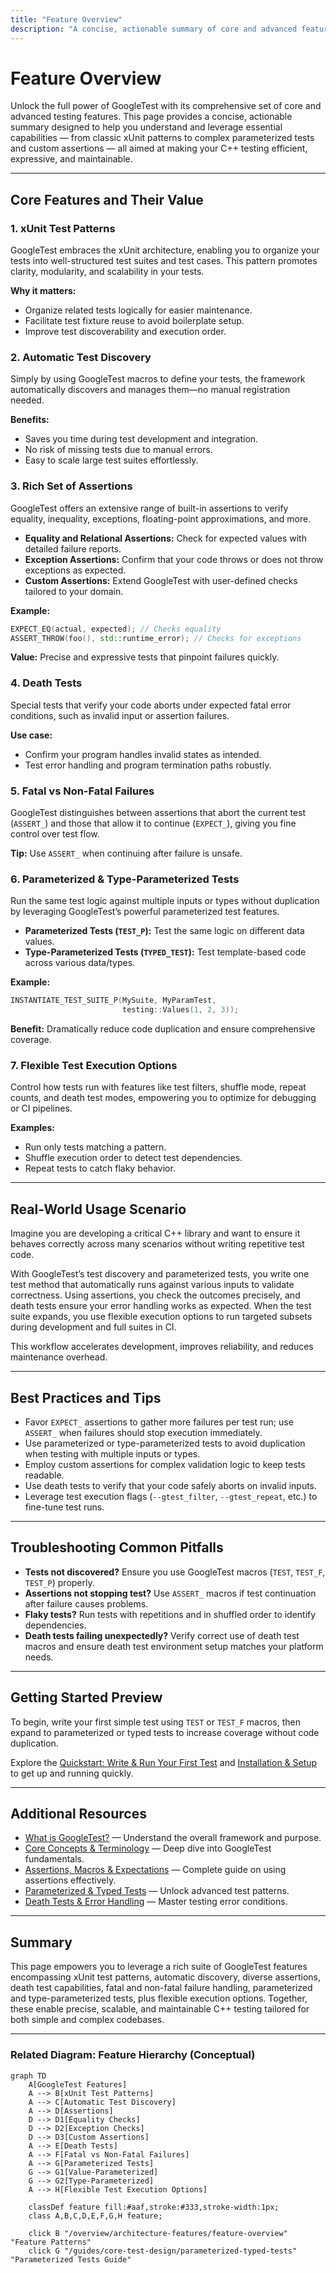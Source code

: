 ```yaml
---
title: "Feature Overview"
description: "A concise, actionable summary of core and advanced features: xUnit test patterns, automatic discovery, assertions (equality, exceptions, etc.), custom assertions, death tests, fatal/non-fatal failures, parameterized and type-parameterized tests, and flexible test execution options."
---
```


# Feature Overview

Unlock the full power of GoogleTest with its comprehensive set of core and advanced testing features. This page provides a concise, actionable summary designed to help you understand and leverage essential capabilities — from classic xUnit patterns to complex parameterized tests and custom assertions — all aimed at making your C++ testing efficient, expressive, and maintainable.

---

## Core Features and Their Value

### 1. xUnit Test Patterns
GoogleTest embraces the xUnit architecture, enabling you to organize your tests into well-structured test suites and test cases. This pattern promotes clarity, modularity, and scalability in your tests.

**Why it matters:**
- Organize related tests logically for easier maintenance.
- Facilitate test fixture reuse to avoid boilerplate setup.
- Improve test discoverability and execution order.

### 2. Automatic Test Discovery
Simply by using GoogleTest macros to define your tests, the framework automatically discovers and manages them—no manual registration needed.

**Benefits:**
- Saves you time during test development and integration.
- No risk of missing tests due to manual errors.
- Easy to scale large test suites effortlessly.

### 3. Rich Set of Assertions
GoogleTest offers an extensive range of built-in assertions to verify equality, inequality, exceptions, floating-point approximations, and more.

- **Equality and Relational Assertions:** Check for expected values with detailed failure reports.
- **Exception Assertions:** Confirm that your code throws or does not throw exceptions as expected.
- **Custom Assertions:** Extend GoogleTest with user-defined checks tailored to your domain.

**Example:**
```cpp
EXPECT_EQ(actual, expected); // Checks equality
ASSERT_THROW(foo(), std::runtime_error); // Checks for exceptions
```

**Value:** Precise and expressive tests that pinpoint failures quickly.

### 4. Death Tests
Special tests that verify your code aborts under expected fatal error conditions, such as invalid input or assertion failures.

**Use case:**
- Confirm your program handles invalid states as intended.
- Test error handling and program termination paths robustly.

### 5. Fatal vs Non-Fatal Failures
GoogleTest distinguishes between assertions that abort the current test (`ASSERT_`) and those that allow it to continue (`EXPECT_`), giving you fine control over test flow.

**Tip:** Use `ASSERT_` when continuing after failure is unsafe.

### 6. Parameterized & Type-Parameterized Tests
Run the same test logic against multiple inputs or types without duplication by leveraging GoogleTest’s powerful parameterized test features.

- **Parameterized Tests (`TEST_P`):** Test the same logic on different data values.
- **Type-Parameterized Tests (`TYPED_TEST`):** Test template-based code across various data/types.

**Example:**
```cpp
INSTANTIATE_TEST_SUITE_P(MySuite, MyParamTest,
                         testing::Values(1, 2, 3));
```

**Benefit:** Dramatically reduce code duplication and ensure comprehensive coverage.

### 7. Flexible Test Execution Options
Control how tests run with features like test filters, shuffle mode, repeat counts, and death test modes, empowering you to optimize for debugging or CI pipelines.

**Examples:**
- Run only tests matching a pattern.
- Shuffle execution order to detect test dependencies.
- Repeat tests to catch flaky behavior.


---

## Real-World Usage Scenario

Imagine you are developing a critical C++ library and want to ensure it behaves correctly across many scenarios without writing repetitive test code.

With GoogleTest’s test discovery and parameterized tests, you write one test method that automatically runs against various inputs to validate correctness. Using assertions, you check the outcomes precisely, and death tests ensure your error handling works as expected. When the test suite expands, you use flexible execution options to run targeted subsets during development and full suites in CI.

This workflow accelerates development, improves reliability, and reduces maintenance overhead.

---

## Best Practices and Tips

- Favor `EXPECT_` assertions to gather more failures per test run; use `ASSERT_` when failures should stop execution immediately.
- Use parameterized or type-parameterized tests to avoid duplication when testing with multiple inputs or types.
- Employ custom assertions for complex validation logic to keep tests readable.
- Use death tests to verify that your code safely aborts on invalid inputs.
- Leverage test execution flags (`--gtest_filter`, `--gtest_repeat`, etc.) to fine-tune test runs.

---

## Troubleshooting Common Pitfalls

- **Tests not discovered?** Ensure you use GoogleTest macros (`TEST`, `TEST_F`, `TEST_P`) properly.
- **Assertions not stopping test?** Use `ASSERT_` macros if test continuation after failure causes problems.
- **Flaky tests?** Run tests with repetitions and in shuffled order to identify dependencies.
- **Death tests failing unexpectedly?** Verify correct use of death test macros and ensure death test environment setup matches your platform needs.


---

## Getting Started Preview

To begin, write your first simple test using `TEST` or `TEST_F` macros, then expand to parameterized or typed tests to increase coverage without code duplication.

Explore the [Quickstart: Write & Run Your First Test](/getting-started/first-tests/quickstart-example) and [Installation & Setup](/guides/getting-started/installation-setup) to get up and running quickly.


---

## Additional Resources

- [What is GoogleTest?](/overview/intro-concepts/what-is-googletest) — Understand the overall framework and purpose.
- [Core Concepts & Terminology](/overview/intro-concepts/core-concepts-terminology) — Deep dive into GoogleTest fundamentals.
- [Assertions, Macros & Expectations](/guides/core-test-design/assertions-macros) — Complete guide on using assertions effectively.
- [Parameterized & Typed Tests](/guides/core-test-design/parameterized-typed-tests) — Unlock advanced test patterns.
- [Death Tests & Error Handling](/guides/core-test-design/death-tests-error-handling) — Master testing error conditions.

---

## Summary
This page empowers you to leverage a rich suite of GoogleTest features encompassing xUnit test patterns, automatic discovery, diverse assertions, death test capabilities, fatal and non-fatal failure handling, parameterized and type-parameterized tests, plus flexible execution options. Together, these enable precise, scalable, and maintainable C++ testing tailored for both simple and complex codebases.


---

### Related Diagram: Feature Hierarchy (Conceptual)

```mermaid
graph TD
    A[GoogleTest Features]
    A --> B[xUnit Test Patterns]
    A --> C[Automatic Test Discovery]
    A --> D[Assertions]
    D --> D1[Equality Checks]
    D --> D2[Exception Checks]
    D --> D3[Custom Assertions]
    A --> E[Death Tests]
    A --> F[Fatal vs Non-Fatal Failures]
    A --> G[Parameterized Tests]
    G --> G1[Value-Parameterized]
    G --> G2[Type-Parameterized]
    A --> H[Flexible Test Execution Options]
    
    classDef feature fill:#aaf,stroke:#333,stroke-width:1px;
    class A,B,C,D,E,F,G,H feature;

    click B "/overview/architecture-features/feature-overview" "Feature Patterns"
    click G "/guides/core-test-design/parameterized-typed-tests" "Parameterized Tests Guide"
```